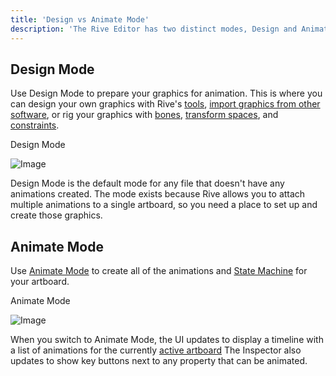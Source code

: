 ```yaml
---
title: 'Design vs Animate Mode'
description: 'The Rive Editor has two distinct modes, Design and Animate. Switching between modes changes the interface to show the appropriate tools and options.'
---
```


## Design Mode 

Use Design Mode to prepare your graphics for animation. This is where you can design your own graphics with Rive's [tools](../interface-overview/toolbar), [import graphics from other software](./importing-assets), or rig your graphics with [bones](../manipulating-shapes/bones), [transform spaces](./transform-spaces), and [constraints](../constraints/).

Design Mode

![Image](https://ucarecdn.com/20e1fd48-e050-46b1-a657-b7c2bd00e988/)

 Design Mode is the default mode for any file that doesn't have any animations created. The mode exists because Rive allows you to attach multiple animations to a single artboard, so you need a place to set up and create those graphics.

## Animate Mode

Use [Animate Mode](../animate-mode/) to create all of the animations and [State Machine](../state-machine/) for your artboard.

Animate Mode

![Image](https://ucarecdn.com/717ebbbc-e4e9-4f90-8124-d5a4043bcb3c/)

When you switch to Animate Mode, the UI updates to display a timeline with a list of animations for the currently [active artboard](./artboards#active-artboard) The Inspector also updates to show key buttons next to any property that can be animated.